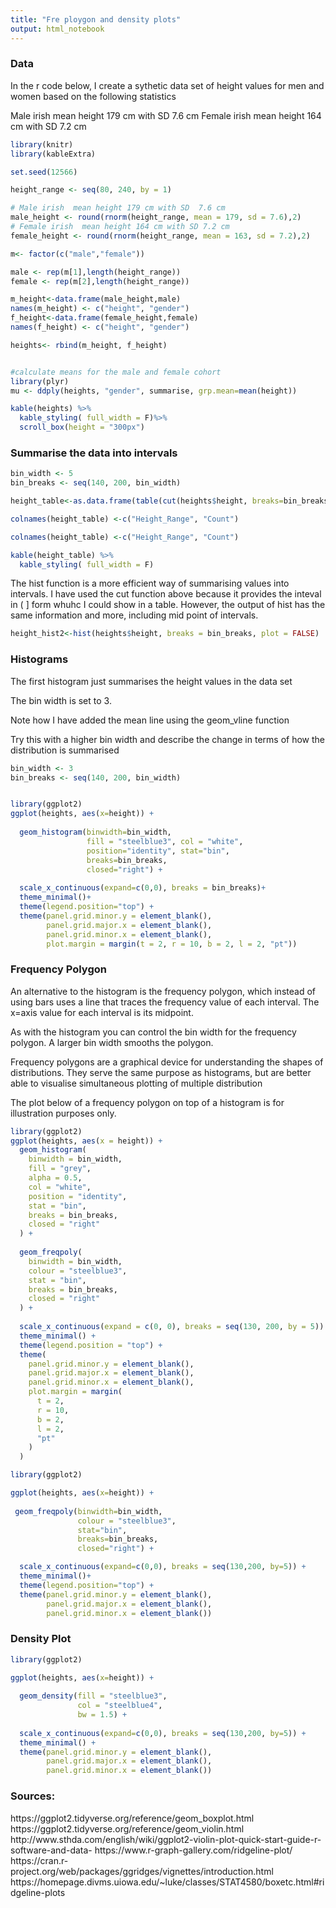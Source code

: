 ---
title: "Fre ploygon and density plots"
output: html_notebook
---

### Data

In the r code below, I create a sythetic data set of height values for men and women based on the following statistics

Male irish mean height 179 cm with SD 7.6 cm
Female irish mean height 164 cm with SD 7.2 cm

```{r}
library(knitr)
library(kableExtra)

set.seed(12566)

height_range <- seq(80, 240, by = 1)

# Male irish  mean height 179 cm with SD  7.6 cm
male_height <- round(rnorm(height_range, mean = 179, sd = 7.6),2)
# Female irish  mean height 164 cm with SD 7.2 cm
female_height <- round(rnorm(height_range, mean = 163, sd = 7.2),2)

m<- factor(c("male","female"))

male <- rep(m[1],length(height_range))
female <- rep(m[2],length(height_range))

m_height<-data.frame(male_height,male)
names(m_height) <- c("height", "gender")
f_height<-data.frame(female_height,female)
names(f_height) <- c("height", "gender")

heights<- rbind(m_height, f_height)


#calculate means for the male and female cohort
library(plyr)
mu <- ddply(heights, "gender", summarise, grp.mean=mean(height))

kable(heights) %>%
  kable_styling( full_width = F)%>%
  scroll_box(height = "300px")
```
### Summarise the data into intervals

```{r}
bin_width <- 5
bin_breaks <- seq(140, 200, bin_width)

height_table<-as.data.frame(table(cut(heights$height, breaks=bin_breaks)))

colnames(height_table) <-c("Height_Range", "Count")

colnames(height_table) <-c("Height_Range", "Count")

kable(height_table) %>%
  kable_styling( full_width = F)
```

The hist function is a more efficient way of summarising values into intervals. I have used the cut function above because it provides the inteval in ( ] form whuhc I could show in a table. However, the output of hist has the same information and more, including mid point of intervals.

```{r}
height_hist2<-hist(heights$height, breaks = bin_breaks, plot = FALSE)
```

### Histograms

The first histogram just summarises the height values in the data set

The bin width is set to 3.

Note how I have added the mean line using the geom_vline function

Try this with a higher bin width and describe the change in terms of how the distribution is summarised

```{r}
bin_width <- 3
bin_breaks <- seq(140, 200, bin_width)


library(ggplot2)
ggplot(heights, aes(x=height)) + 
  
  geom_histogram(binwidth=bin_width, 
                 fill = "steelblue3", col = "white", 
                 position="identity", stat="bin",
                 breaks=bin_breaks, 
                 closed="right") +
  
  scale_x_continuous(expand=c(0,0), breaks = bin_breaks)+
  theme_minimal()+
  theme(legend.position="top") +
  theme(panel.grid.minor.y = element_blank(),
        panel.grid.major.x = element_blank(),
        panel.grid.minor.x = element_blank(),
        plot.margin = margin(t = 2, r = 10, b = 2, l = 2, "pt"))
```

### Frequency Polygon

An alternative to the histogram is the frequency polygon, which instead of using bars uses a line that traces the frequency value of each interval. The x=axis value for each interval is its midpoint.

As with the histogram you can control the bin width for the frequency polygon. A larger bin width smooths the polygon.

Frequency polygons are a graphical device for understanding the shapes of distributions. They serve the same purpose as histograms, but are better able to visualise simultaneous plotting of multiple distribution

The plot below of a frequency polygon on top of a histogram is for illustration purposes only.


```{r}
library(ggplot2)
ggplot(heights, aes(x = height)) +
  geom_histogram(
    binwidth = bin_width,
    fill = "grey",
    alpha = 0.5,
    col = "white",
    position = "identity",
    stat = "bin",
    breaks = bin_breaks,
    closed = "right"
  ) +
  
  geom_freqpoly(
    binwidth = bin_width,
    colour = "steelblue3",
    stat = "bin",
    breaks = bin_breaks,
    closed = "right"
  ) +
  
  scale_x_continuous(expand = c(0, 0), breaks = seq(130, 200, by = 5)) +
  theme_minimal() +
  theme(legend.position = "top") +
  theme(
    panel.grid.minor.y = element_blank(),
    panel.grid.major.x = element_blank(),
    panel.grid.minor.x = element_blank(),
    plot.margin = margin(
      t = 2,
      r = 10,
      b = 2,
      l = 2,
      "pt"
    )
  )
```
```{r}
library(ggplot2)

ggplot(heights, aes(x=height)) + 
  
 geom_freqpoly(binwidth=bin_width, 
               colour = "steelblue3",
               stat="bin", 
               breaks=bin_breaks, 
               closed="right") +

  scale_x_continuous(expand=c(0,0), breaks = seq(130,200, by=5)) +
  theme_minimal()+
  theme(legend.position="top") +
  theme(panel.grid.minor.y = element_blank(),
        panel.grid.major.x = element_blank(),
        panel.grid.minor.x = element_blank())
```
### Density Plot
```{r}
library(ggplot2)

ggplot(heights, aes(x=height)) + 
  
  geom_density(fill = "steelblue3", 
               col = "steelblue4", 
               bw = 1.5) +
  
  scale_x_continuous(expand=c(0,0), breaks = seq(130,200, by=5)) +
  theme_minimal() +
  theme(panel.grid.minor.y = element_blank(),
        panel.grid.major.x = element_blank(),
        panel.grid.minor.x = element_blank())
```
### Sources:

https://ggplot2.tidyverse.org/reference/geom_boxplot.html https://ggplot2.tidyverse.org/reference/geom_violin.html http://www.sthda.com/english/wiki/ggplot2-violin-plot-quick-start-guide-r-software-and-data- https://www.r-graph-gallery.com/ridgeline-plot/ https://cran.r-project.org/web/packages/ggridges/vignettes/introduction.html https://homepage.divms.uiowa.edu/~luke/classes/STAT4580/boxetc.html#ridgeline-plots
